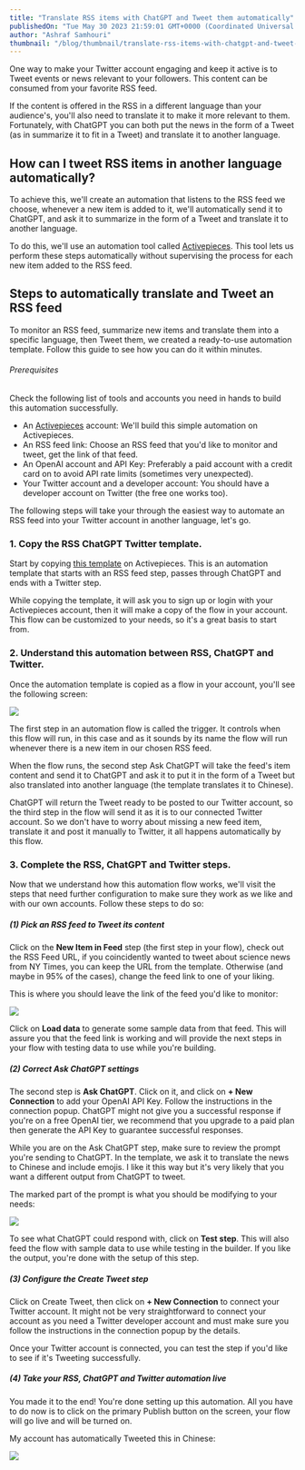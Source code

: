```yaml
---
title: "Translate RSS items with ChatGPT and Tweet them automatically"
publishedOn: "Tue May 30 2023 21:59:01 GMT+0000 (Coordinated Universal Time)"
author: "Ashraf Samhouri"
thumbnail: "/blog/thumbnail/translate-rss-items-with-chatgpt-and-tweet-them-automatically.png"
---
```


One way to make your Twitter account engaging and keep it active is to Tweet events or news relevant to your followers. This content can be consumed from your favorite RSS feed.

If the content is offered in the RSS in a different language than your audience's, you'll also need to translate it to make it more relevant to them. Fortunately, with ChatGPT you can both put the news in the form of a Tweet (as in summarize it to fit in a Tweet) and translate it to another language.

How can I tweet RSS items in another language automatically?
------------------------------------------------------------

To achieve this, we'll create an automation that listens to the RSS feed we choose, whenever a new item is added to it, we'll automatically send it to ChatGPT, and ask it to summarize in the form of a Tweet and translate it to another language.

To do this, we'll use an automation tool called [Activepieces](https://cloud.activepieces.com/sign-up). This tool lets us perform these steps automatically without supervising the process for each new item added to the RSS feed.

Steps to automatically translate and Tweet an RSS feed
------------------------------------------------------

To monitor an RSS feed, summarize new items and translate them into a specific language, then Tweet them, we created a ready-to-use automation template. Follow this guide to see how you can do it within minutes.

###### Prerequisites

Check the following list of tools and accounts you need in hands to build this automation successfully.

*   An [Activepieces](https://cloud.activepieces.com/sign-up) account: We'll build this simple automation on Activepieces.
*   An RSS feed link: Choose an RSS feed that you'd like to monitor and tweet, get the link of that feed.
*   An OpenAI account and API Key: Preferably a paid account with a credit card on to avoid API rate limits (sometimes very unexpected).
*   Your Twitter account and a developer account: You should have a developer account on Twitter (the free one works too).

The following steps will take your through the easiest way to automate an RSS feed into your Twitter account in another language, let's go.

### 1\. Copy the RSS ChatGPT Twitter template.

Start by copying [this template](https://cloud.activepieces.com/templates/ai-translate-tweet-rss) on Activepieces. This is an automation template that starts with an RSS feed step, passes through ChatGPT and ends with a Twitter step.

While copying the template, it will ask you to sign up or login with your Activepieces account, then it will make a copy of the flow in your account. This flow can be customized to your needs, so it's a great basis to start from.

### 2\. Understand this automation between RSS, ChatGPT and Twitter.

Once the automation template is copied as a flow in your account, you'll see the following screen:

![](https://uploads-ssl.webflow.com/62c21c5254de25f99c48bdfe/64764e26a17a17e854915a4c_Screenshot%202023-05-30%20at%2020.27.10.png)

The first step in an automation flow is called the trigger. It controls when this flow will run, in this case and as it sounds by its name the flow will run whenever there is a new item in our chosen RSS feed.

When the flow runs, the second step Ask ChatGPT will take the feed's item content and send it to ChatGPT and ask it to put it in the form of a Tweet but also translated into another language (the template translates it to Chinese).

ChatGPT will return the Tweet ready to be posted to our Twitter account, so the third step in the flow will send it as it is to our connected Twitter account. So we don't have to worry about missing a new feed item, translate it and post it manually to Twitter, it all happens automatically by this flow.

### 3\. Complete the RSS, ChatGPT and Twitter steps.

Now that we understand how this automation flow works, we'll visit the steps that need further configuration to make sure they work as we like and with our own accounts. Follow these steps to do so:

##### (1) Pick an RSS feed to Tweet its content

Click on the **New Item in Feed** step (the first step in your flow), check out the RSS Feed URL, if you coincidently wanted to tweet about science news from NY Times, you can keep the URL from the template. Otherwise (and maybe in 95% of the cases), change the feed link to one of your liking.

This is where you should leave the link of the feed you'd like to monitor:

![](https://uploads-ssl.webflow.com/62c21c5254de25f99c48bdfe/647654c4e322bce6f3bc0272_Screenshot%202023-05-30%20at%2020.53.28.png)

Click on **Load data** to generate some sample data from that feed. This will assure you that the feed link is working and will provide the next steps in your flow with testing data to use while you're building.

##### (2) Correct Ask ChatGPT settings

The second step is **Ask ChatGPT**. Click on it, and click on **+ New Connection** to add your OpenAI API Key. Follow the instructions in the connection popup. ChatGPT might not give you a successful response if you're on a free OpenAI tier, we recommend that you upgrade to a paid plan then generate the API Key to guarantee successful responses.

While you are on the Ask ChatGPT step, make sure to review the prompt you're sending to ChatGPT. In the template, we ask it to translate the news to Chinese and include emojis. I like it this way but it's very likely that you want a different output from ChatGPT to tweet.

The marked part of the prompt is what you should be modifying to your needs:

![](https://uploads-ssl.webflow.com/62c21c5254de25f99c48bdfe/6476701b93ef520201352f8e_Screenshot%202023-05-30%20at%2022.50.44.png)

To see what ChatGPT could respond with, click on **Test step**. This will also feed the flow with sample data to use while testing in the builder. If you like the output, you're done with the setup of this step.

##### (3) Configure the Create Tweet step

Click on Create Tweet, then click on **+ New Connection** to connect your Twitter account. It might not be very straightforward to connect your account as you need a Twitter developer account and must make sure you follow the instructions in the connection popup by the details.

Once your Twitter account is connected, you can test the step if you'd like to see if it's Tweeting successfully.

##### (4) Take your RSS, ChatGPT and Twitter automation live

You made it to the end! You're done setting up this automation. All you have to do now is to click on the primary Publish button on the screen, your flow will go live and will be turned on.

My account has automatically Tweeted this in Chinese:

![](https://uploads-ssl.webflow.com/62c21c5254de25f99c48bdfe/6476715d077db2069c58f69f_Screenshot%202023-05-30%20at%2022.56.34.png)

‍

